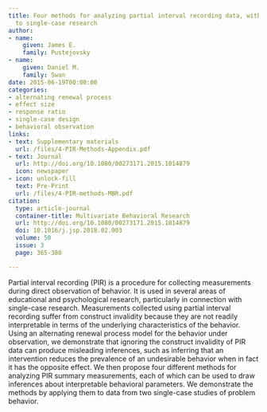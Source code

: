 ```yaml
---
title: Four methods for analyzing partial interval recording data, with application
  to single-case research
author:
- name:
    given: James E.
    family: Pustejovsky
- name:
    given: Daniel M.
    family: Swan
date: 2015-06-19T00:00:00
categories:
- alternating renewal process
- effect size
- response ratio
- single-case design
- behavioral observation
links:
- text: Supplementary materials
  url: /files/4-PIR-Methods-Appendix.pdf
- text: Journal
  url: http://doi.org/10.1080/00273171.2015.1014879
  icon: newspaper
- icon: unlock-fill
  text: Pre-Print
  url: /files/4-PIR-methods-MBR.pdf
citation:
  type: article-journal
  container-title: Multivariate Behavioral Research
  url: http://doi.org/10.1080/00273171.2015.1014879
  doi: 10.1016/j.jsp.2018.02.003
  volume: 50
  issue: 3
  page: 365-380

---
```


Partial interval recording (PIR) is a procedure for collecting measurements during direct observation of behavior. It is used in several areas of educational and psychological research, particularly in connection with single-case research. Measurements collected using partial interval recording suffer from construct invalidity because they are not readily interpretable in terms of the underlying characteristics of the behavior. Using an alternating renewal process model for the behavior under observation, we demonstrate that ignoring the construct invalidity of PIR data can produce misleading inferences, such as inferring that an intervention reduces the prevalence of an undesirable behavior when in fact it has the opposite effect. We then propose four different methods for analyzing PIR summary measurements, each of which can be used to draw inferences about interpretable behavioral parameters. We demonstrate the methods by applying them to data from two single-case studies of problem behavior.


